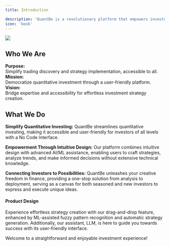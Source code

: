 ```yaml
---
title: Introduction

description: 'QuantBe is a revolutionary platform that empowers investors to design and implement their own investment strategies. To differentiate from traditional methods, our platform allows users to backtest their strategies using historical data, ensuring the viability of their approach in real market conditions.'
icon: 'book'
---
```


<Frame className="mx-auto">
    <img style={{height: "400px"}} src="/images/Introduction.png" /> 
</Frame>

## Who We Are
 
**Purpose:**<br />
Simplify trading discovery and strategy implementation, accessible to all.<br />
**Mission:**<br />
Democratize quantitative investment through a user-friendly platform.<br />
**Vision:**<br />
Bridge expertise and accessibility for effortless investment strategy creation.

## What We Do
**Simplify Quantitative Investing:** QuantBe streamlines quantitative investing, making it accessible and user-friendly for investors of all levels with a No Code Interface. 

**Empowerment Through Intuitive Design:** Our platform combines intuitive design with advanced AI/ML assistance, enabling users to craft strategies, analyze trends, and make informed decisions without extensive technical knowledge. 

**Connecting Investors to Possibilities:** QuantBe unleashes your creative freedom in finance, providing a one-stop solution from analysis to deployment, serving as a canvas for both seasoned and new investors to express and execute unique ideas. 
 
#### Product Design
Experience effortless strategy creation with our drag-and-drop feature, enhanced by ML-assisted fuzzy pattern recognition and automatic strategy generation. Additionally, our assistant, LLM, is here to guide you towards success with its user-friendly interface.

Welcome to a straightforward and enjoyable investment experience!



